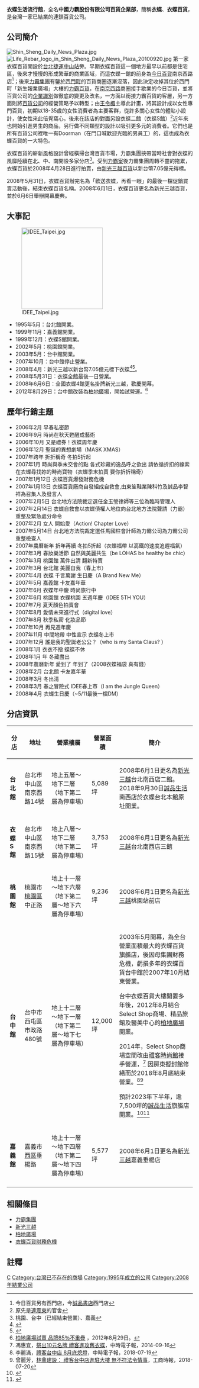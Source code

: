 {{Infobox Company 
| company_name = 衣蝶百貨<br/>（中國力霸股份有限公司百貨企業部）
| company_name_en = IDĒE Fashion store
| company_logo = 
| company_type = 
| company_slogan = 
| market_information = 
| abbreviated_name   = 衣蝶百貨、衣蝶、衣蝶生活流行館<br/>IDEE
| foundation = 1995年5月
| defunct  = 2008年5月31日
| location =  {{flagicon|TWN}} 臺北市中山區南京西路14號
| zip_code = 10444
| telephone_no = 886-2-2564-1111
| key_people = 王令楣（董事）
| chairman = 王曉容
| industry = 百貨零售
| products = 
| capital = 新臺幣2000萬元
| revenue = 
| operating_income =
| profit = 
| market_value =
| num_employees = 
| P/E ratio =
| earnings per share =
| Net asset value =
| accounting_period = 
| parent = 力霸企業集團
| divisions =
| major_shareholder  = 欣華投資股份有限公司（18.5%）<br/>東華投資股份有限公司（18.5%）
| subsid = 
| homepage = 
| footnotes = 
| width = 
}}

'''衣蝶生活流行館'''，全名'''中國力霸股份有限公司百貨企業部'''，簡稱'''衣蝶'''、'''衣蝶百貨'''，是台灣一家已結業的連鎖百貨公司。

==公司簡介==
[[File:Shin_Sheng_Daily_News_Plaza.jpg|thumb]]
[[File:Life_Rebar_logo_in_Shin_Sheng_Daily_News_Plaza_20100920.jpg|thumb]]
第一家衣蝶百貨開設於[[台北捷運|台北捷運]][[中山站_(台北市)|中山站]]旁。早期衣蝶百貨這一個地方最早以前都是住宅區，後來才慢慢的形成繁華的商業區域，而這衣蝶一館的前身為[[今日百貨|今日百貨]]南京西路店<ref>今日百貨另有西門店，今[[誠品書店|誠品書店]]西門店</ref>；後來[[力霸集團|力霸集團]]有鑒於[[西門町|西門町]]的百貨商圈逐漸沒落，因此決定收掉其位於西門町「新生報業廣場」大樓的[[力霸百貨|力霸百貨]]，在[[南京西路|南京西路]]商圈接手歇業的今日百貨，並將百貨公司的[[企業識別|企業識別]]做徹底的變更及改名，一方面以銜接力霸百貨的客層，另一方面則將[[百貨公司|百貨公司]]的經營策略予以轉型；由[[王令楣|王令楣]]主導此計畫，將其設計成以女性專門百貨，初期以18-35歲的女性消費者為主要客群，從許多關心女性的體貼小設計，使女性來此倍覺窩心。後來在該店的對面另設衣蝶二館（衣蝶S館）<ref>原先是[[連震東|連震東]]的官舍</ref>近年來也開始引進男生的商品，另行做不同類型的設計以吸引更多元的消費者。它們也是所有百貨公司裡唯一有Doorman（在門口喊歡迎光臨的男員工）的，這也成為衣蝶百貨的一大特色。

衣蝶百貨的嶄新風格設計曾經橫掃台灣百貨市場，力霸集團挾帶當時社會對衣蝶的風靡陸續在北、中、南開設多家分店<ref>桃園、台中（已經結束營業）、嘉義</ref>。受到[[力霸案|力霸案]]後力霸集團周轉不靈的拖累，衣蝶百貨於2008年4月28日進行拍賣，由[[新光三越百貨|新光三越百貨]]以新台幣7.05億元得標。

2008年5月31日，衣蝶百貨辦完名為「歡送衣蝶，再看一眼」的最後一檔促銷買賣活動後，結束衣蝶百貨名稱。2008年6月1日，衣蝶百貨更名為新光三越百貨，並於6月6日舉辦開幕慶典。

== 大事記 ==
[[File:IDEE_Taipei.jpg|220px]]
*1995年5月：台北館開業。
*1999年11月：嘉義館開業。
*1999年12月：衣蝶S館開業。
*2002年5月：桃園館開業。
*2003年5月：台中館開業。
*2007年10月：台中館停止營業。
*2008年4月：新光三越以新台幣7.05億元標下衣蝶<ref>{{cite news |author =陳彥淳 |url =http://reader.chinatimes.com/forum_21939.html |title =新光三越7.05億標下衣蝶 |publisher =中時電子報 |date =2008-04-29 |accessdate =2021-05-26}}{{Wayback|url=http://reader.chinatimes.com/forum_21939.html |date=20130819033648 }}</ref><ref>{{cite news |author =張嘉伶 |url =https://tw.appledaily.com/finance/20080429/VT4ZFUK5MXCF5KTWQQ7H774HAQ/ |title =新光三越7.05億買下衣蝶 |publisher =蘋果日報 |date =2008-04-29 |accessdate =2021-05-26}}</ref>。
*2008年5月31日：衣蝶全館最後一日營業。
*2008年6月6日：全國衣蝶4館更名掛牌新光三越，歡慶開幕。
*2012年8月29日：台中館改裝為[[柏地廣場|柏地廣場]]，開始試營運。<ref>[http://www.appledaily.com.tw/appledaily/article/headline/20120829/34471748/ 柏地廣場試賣 品牌85％不重疊] {{Wayback|url=http://www.appledaily.com.tw/appledaily/article/headline/20120829/34471748/ |date=20160304214453 }}，2012年8月29日。</ref>

==歷年行銷主題==
*2006年2月  早春私密節
*2006年9月  時尚在秋天甦醒成藝術
*2006年10月 又是禮券！衣蝶周年慶
*2006年12月 聖誕的異想劇場（MASK XMAS）
*2007年跨年 折折稱奇 冬拍5折起
*2007年1月  時尚與季末交會的點 各式珍藏的逸品呼之欲出 請依循折扣的線索 在衣蝶尋找妳的時尚寶物（衣蝶季末拍賣 要你折折稱奇）
*2007年1月12日 衣蝶百貨爆發財務危機
*2007年1月13日 衣蝶百貨廠商自發組成自救會,由東笙鞋業陳科竹及誠品李智祥為召集人及發言人
*2007年2月5日 台北地方法院裁定選任金玉瑩律師等三位為臨時管理人
*2007年2月14日 衣蝶自救會以衣蝶債權人地位向台北地方法院聲請（力霸）重整及緊急處分命令
*2007年2月  女人 開始愛（Action! Chapter Love）
*2007年5月14日 台北地方法院裁定選任馬國柱會計師為力霸公司為力霸公司重整檢查人
*2007年農曆新年 折年再續 冬拍5折起（衣蝶福帶 以高鐵的速度追趕福氣）
*2007年3月 春妝樂活節 自然與美麗共生（be LOHAS be healthy be chic）
*2007年3月 桃園館 萬件出清 翻新特賣
*2007年3月 台北館 美麗自我（春上市）
*2007年4月 衣蝶 千言萬謝 生日慶（A Brand New Me）
*2007年5月 嘉義館 卡友嘉年華
*2007年6月 衣蝶年中慶 時尚旅行中
*2007年6月 桃園館 衣蝶桃園 五週年慶（IDEE 5TH YOU）
*2007年7月 夏天顏色拍賣會
*2007年8月 愛情未來進行式（digital love）
*2007年8月 秋季私密 化妝品節
*2007年10月 再見週年慶
*2007年11月 中間地帶 中性宣示 衣蝶冬上市
*2007年12月 誰是我的聖誕老公公？（who is my Santa Claus? ）
*2008年1月  衣衣不捨 蝶蝶不休
*2008年1月 年 冬藏盡出
*2008年農曆新年 愛到了 年到了（2008衣蝶福袋 真有錢）
*2008年2月 台北館 卡友嘉年華
*2008年3月 冬出清
*2008年3月 春之冒險式 IDEE春上市（I am the Jungle Queen）
*2008年4月 衣蝶生日慶（~5/11最後一檔DM）

==分店資訊==

{| class="wikitable" 
|-
!分店||地址||營業樓層||營業面積||簡介
|-
|'''台北館'''||台北市中山區南京西路14號||地上五層～地下二層（地下第二層為停車場）||5,089坪||2008年6月1日更名為[[新光三越百貨|新光三越]]台北南西店二館。
2018年9月30日[[誠品生活|誠品生活]]南西店於衣蝶台北本館原址開業。
|--
|'''衣蝶 S 館'''||台北市中山區南京西路15號||地上八層～地下二層（地下第二層為停車場）||3,753坪||2008年6月1日更名為[[新光三越百貨|新光三越]]台北南西店三館
|--
|'''桃園館'''||桃園市[[桃園區|桃園區]]中正路||地上十一層～地下六層（地下第二層～地下六層為停車場）||9,236坪||2008年6月1日更名為[[新光三越百貨|新光三越]]桃園站前店
|--
|'''台中館'''||台中市西屯區市政路480號||地上十二層～地下一層（地下第二層～地下七層為停車場）||12,000坪||2003年5月開幕，為全台營業面積最大的衣蝶百貨旗艦店，後因母集團財務危機，虧損多年的衣蝶百貨台中館於2007年10月結束營業。

台中衣蝶百貨大樓閒置多年後，2012年8月結合Select Shop商場、精品旅館及醫美中心的[[林鼎市政四八〇大樓|柏地廣場]]開業。

2014年，Select Shop商場空間改由[[禮客時尚館|禮客時尚館]]接手營運，<ref>馮惠宜，[http://www.chinatimes.com/newspapers/20140916000613-260107 祭出10元名牌 禮客進攻舊衣蝶]，中時電子報，2014-09-16</ref> 因房東擬封館修繕而於2018年8月底結束營業。<ref>李麗滿，[https://www.chinatimes.com/newspapers/20180719000438-260204 禮客台中店 8月底熄燈]，中時電子報，2018-07-19</ref><ref>曾麗芳，[https://www.chinatimes.com/newspapers/20180720000345-260204 林鼎建設： 禮客台中店進駐大樓 無不符法令情事]，工商時報，2018-07-20</ref>

預計2023年下半年，逾7,500坪的[[誠品書店|誠品生活]]旗艦店開業。<ref name="養蚊4年">{{cite news |author=王鈞生 |title=台中七期7500坪商場養蚊4年　誠品豪砸16億元明年開幕|url=https://tw.appledaily.com/property/20220429/6KBYX6GDMNEOZIPPUCEWFTKUX4/|work=蘋果日報 |date=2022-04-29|accessdate=2022-04-30 }}</ref><ref>{{cite news |author=陳筱惠 |title=誠品霸氣租下老台中人「心中最好逛百貨」　建物估值16億|url=https://house.ettoday.net/news/2240381?redirect=1|work=ETtoday房產雲 |date=2022-04-29|accessdate=2022-04-30 }}</ref>
|--
|'''嘉義館'''||嘉義市[[西區_(嘉義市)|西區]]垂楊路||地上十一層～地下四層（地下第二層～地下四層為停車場）||5,577坪||2008年6月1日更名為[[新光三越百貨|新光三越]]嘉義垂楊店
|------
|}

== 相關條目 ==
*[[力霸集團|力霸集團]]
*[[新光三越|新光三越]]
*[[柏地廣場|柏地廣場]]
*[[衣蝶百貨財務危機|衣蝶百貨財務危機]]

== 註釋 ==
{{Reflist}}

{{台灣百貨公司}}

[[Category:台灣百貨公司|C]]
[[Category:台灣已不存在的商場|Category:台灣已不存在的商場]]
[[Category:1995年成立的公司|Category:1995年成立的公司]]
[[Category:2008年結業公司|Category:2008年結業公司]]
